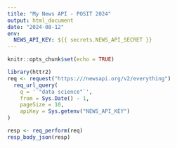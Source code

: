 ```yaml
---
title: "My News API - POSIT 2024"
output: html_document
date: "2024-08-12"
env:
  NEWS_API_KEY: ${{ secrets.NEWS_API_SECRET }}
---
```


```r
knitr::opts_chunk$set(echo = TRUE)
```


```r
library(httr2)
req <- request("https:///newsapi.org/v2/everything") 
  req_url_query(
    q = '`"data science"`',
    from = Sys.Date() - 1,
    pageSize = 10,
    apiKey = Sys.getenv("NEWS_API_KEY")
)

resp <- req_perform(req)
resp_body_json(resp)

```
